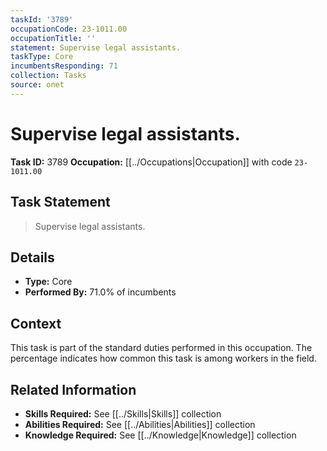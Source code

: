 ```yaml
---
taskId: '3789'
occupationCode: 23-1011.00
occupationTitle: ''
statement: Supervise legal assistants.
taskType: Core
incumbentsResponding: 71
collection: Tasks
source: onet
---
```

# Supervise legal assistants.

**Task ID:** 3789
**Occupation:** [[../Occupations|Occupation]] with code `23-1011.00`

## Task Statement

> Supervise legal assistants.

## Details

- **Type:** Core
- **Performed By:** 71.0% of incumbents

## Context

This task is part of the standard duties performed in this occupation. The percentage indicates how common this task is among workers in the field.

## Related Information

- **Skills Required:** See [[../Skills|Skills]] collection
- **Abilities Required:** See [[../Abilities|Abilities]] collection
- **Knowledge Required:** See [[../Knowledge|Knowledge]] collection
